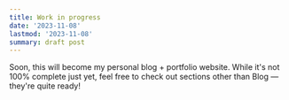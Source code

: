 ```yaml
---
title: Work in progress
date: '2023-11-08'
lastmod: '2023-11-08'
summary: draft post
---
```


Soon, this will become my personal blog + portfolio website. While it's not 100% complete just yet, feel free to check out sections other than Blog — they're quite ready!
